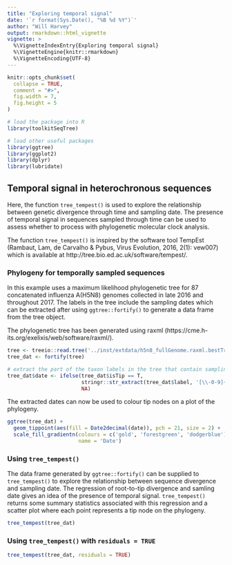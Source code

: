 ```yaml
---
title: "Exploring temporal signal"
date: '`r format(Sys.Date(), "%B %d %Y")`'
author: "Will Harvey"
output: rmarkdown::html_vignette
vignette: >
  %\VignetteIndexEntry{Exploring temporal signal}
  %\VignetteEngine{knitr::rmarkdown}
  %\VignetteEncoding{UTF-8}
---
```


```r
knitr::opts_chunk$set(
  collapse = TRUE,
  comment = "#>",
  fig.width = 7,
  fig.height = 5
)
```

```r
# load the package into R
library(toolkitSeqTree)

# load other useful packages
library(ggtree)
library(ggplot2)
library(dplyr)
library(lubridate)
```

## Temporal signal in heterochronous sequences

Here, the function `tree_tempest()` is used to explore the relationship between genetic divergence through time and sampling date. The presence of temporal signal in sequences sampled through time can be used to assess whether to process with phylogenetic molecular clock analysis. 

The function `tree_tempest()` is inspired by the software tool TempEst (Rambaut, Lam, de Carvalho & Pybus, Virus Evolution, 2016, 2(1): vew007) which is available at http://tree.bio.ed.ac.uk/software/tempest/.

### Phylogeny for temporally sampled sequences

In this example uses a maximum likelihood phylogenetic tree for 87 concatenated influenza A(H5N8) genomes collected in late 2016 and throughout 2017. The labels in the tree include the sampling dates which can be extracted after using `ggtree::fortify()` to generate a data frame from the tree object.

The phylogenetic tree has been generated using raxml (https://cme.h-its.org/exelixis/web/software/raxml/).

```r
tree <- treeio::read.tree('../inst/extdata/h5n8_fullGenome.raxml.bestTree.tre')
tree_dat <- fortify(tree)

# extract the part of the taxon labels in the tree that contain sampling date
tree_dat$date <- ifelse(tree_dat$isTip == T,
                        stringr::str_extract(tree_dat$label, '[\\-0-9]+$'),
                        NA)
```

The extracted dates can now be used to colour tip nodes on a plot of the phylogeny.

```r
ggtree(tree_dat) +
  geom_tippoint(aes(fill = Date2decimal(date)), pch = 21, size = 2) +
  scale_fill_gradientn(colours = c('gold', 'forestgreen', 'dodgerblue'),
                       name = 'Date')
```

### Using `tree_tempest()`

The data frame generated by `ggtree::fortify()` can be supplied to `tree_tempest()` to explore
the relationship between sequence divergence and sampling date. The regression of root-to-tip
divergence and samling date gives an idea of the presence of temporal signal. `tree_tempest()`
returns some summary statistics associated with this regression and a scatter plot where each point represents a tip node on the phylogeny.

```r
tree_tempest(tree_dat)
```

### Using `tree_tempest()` with `residuals = TRUE`

```r
tree_tempest(tree_dat, residuals = TRUE)
```
